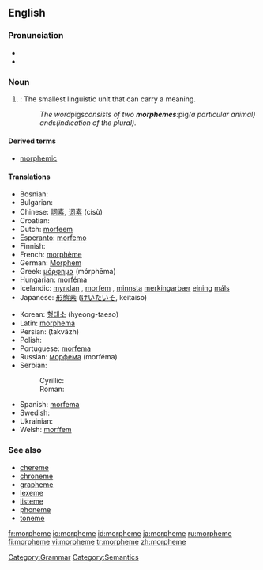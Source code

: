 ==English==
{{wikipedia}}
[[Category:Grammar]]
===Pronunciation===
*{{IPA|/ˈmɔː(r)fiːm/}}
*{{SAMPA|/'mO:(r)fi:m/}}

===Noun===
{{en-noun}}

#{{linguistics}}: The smallest linguistic unit that can carry a meaning.
#: ''The word ''pigs'' consists of two '''morphemes''': ''pig'' (a particular animal) and ''s'' (indication of the plural).''

====Derived terms====
*[[morphemic]]

====Translations====
{{top}}
*Bosnian: {{t|bs|morfema|f}}
*Bulgarian: {{t|bg|морфема|f|sc=Cyrl}}
*Chinese: [[詞素]], [[词素]] (císù)
*Croatian: {{t-|hr|morfem|m}}
*Dutch: [[morfeem]]
*[[Esperanto]]: [[morfemo]]
* Finnish: {{t+|fi|morfeemi}}
*French: [[morphème]] {{m}}
*German: [[Morphem]] {{n}}
*Greek: [[μόρφημα]] (mórphēma)
*Hungarian: [[morféma]]
*Icelandic: [[myndan]] {{f}}, [[morfem#Icelandic|morfem]] {{f}}, [[lítill|minnsta]] [[merkingarbær]] [[eining]] [[mál#Icelandic|máls]] {{f}}
*Japanese: [[形態素]] ([[けいたいそ]], keitaiso)
{{mid}}
*Korean: [[형태소]] (hyeong-taeso)
*Latin: [[morphema]]
*Persian: {{fa-Arab|[[تكواژ]]}} (takvâzh)
* Polish: {{t+|pl|morfem|m}}
*Portuguese: [[morfema]] {{m}}
*Russian: [[морфема]] (morféma) {{f}}
*Serbian: 
*:Cyrillic: {{t|sr|морфема|f|sc=Cyrl}}
*:Roman: {{t|sr|morfema|f}}
*Spanish: [[morfema]] {{m}}
* Swedish: {{t+|sv|morfem}}
*Ukrainian: {{t|uk|морфема|f|sc=Cyrl|xs=Ukrainian}}
*Welsh: [[morffem]]
{{bottom}}

=== See also ===
*[[chereme]]
*[[chroneme]]
*[[grapheme]]
*[[lexeme]]
*[[listeme]]
*[[phoneme]]
*[[toneme]]

[[Category:Semantics]]

[[fr:morpheme]]
[[io:morpheme]]
[[id:morpheme]]
[[ja:morpheme]]
[[ru:morpheme]]
[[fi:morpheme]]
[[vi:morpheme]]
[[tr:morpheme]]
[[zh:morpheme]]